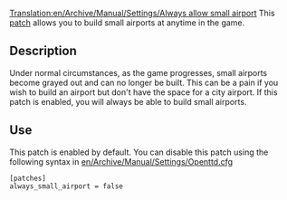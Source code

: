 [[Translation:en/Archive/Manual/Settings/Always allow small airport]]
This [[en/Community/Patches/Patches|patch]] allows you to build small airports at anytime in the game.

== Description ==

Under normal circumstances, as the game progresses, small airports become grayed out and can no longer be built. This can be a pain if you wish to build an airport but don't have the space for a city airport. If this patch is enabled, you will always be able to build small airports.

== Use ==

This patch is enabled by default. You can disable this patch using the following syntax in [[en/Archive/Manual/Settings/Openttd.cfg]]

<pre>
[patches]
always_small_airport = false
</pre>